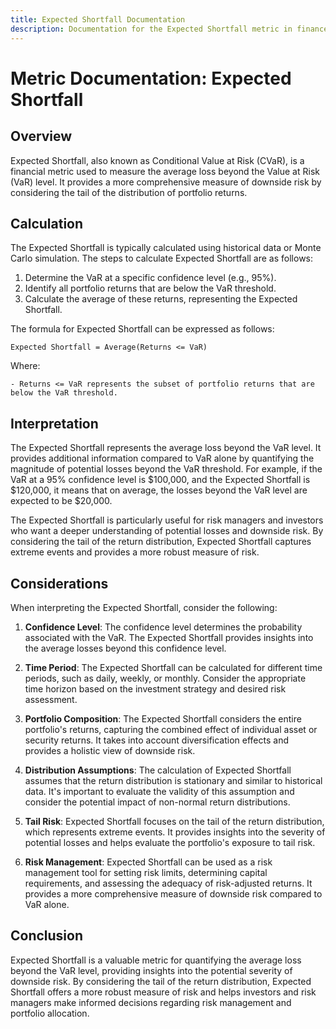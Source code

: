 ```yaml
---
title: Expected Shortfall Documentation
description: Documentation for the Expected Shortfall metric in finance.
---
```


# Metric Documentation: Expected Shortfall

## Overview

Expected Shortfall, also known as Conditional Value at Risk (CVaR), is a financial metric used to measure the average loss beyond the Value at Risk (VaR) level. It provides a more comprehensive measure of downside risk by considering the tail of the distribution of portfolio returns.

## Calculation

The Expected Shortfall is typically calculated using historical data or Monte Carlo simulation. The steps to calculate Expected Shortfall are as follows:

1. Determine the VaR at a specific confidence level (e.g., 95%).
2. Identify all portfolio returns that are below the VaR threshold.
3. Calculate the average of these returns, representing the Expected Shortfall.

The formula for Expected Shortfall can be expressed as follows:

```plaintext title="Formula"
Expected Shortfall = Average(Returns <= VaR)
```

Where:

```plaintext title="Variables"
- Returns <= VaR represents the subset of portfolio returns that are below the VaR threshold.
```

## Interpretation

The Expected Shortfall represents the average loss beyond the VaR level. It provides additional information compared to VaR alone by quantifying the magnitude of potential losses beyond the VaR threshold. For example, if the VaR at a 95% confidence level is $100,000, and the Expected Shortfall is $120,000, it means that on average, the losses beyond the VaR level are expected to be $20,000.

The Expected Shortfall is particularly useful for risk managers and investors who want a deeper understanding of potential losses and downside risk. By considering the tail of the return distribution, Expected Shortfall captures extreme events and provides a more robust measure of risk.

## Considerations

When interpreting the Expected Shortfall, consider the following:

1. **Confidence Level**: The confidence level determines the probability associated with the VaR. The Expected Shortfall provides insights into the average losses beyond this confidence level.

2. **Time Period**: The Expected Shortfall can be calculated for different time periods, such as daily, weekly, or monthly. Consider the appropriate time horizon based on the investment strategy and desired risk assessment.

3. **Portfolio Composition**: The Expected Shortfall considers the entire portfolio's returns, capturing the combined effect of individual asset or security returns. It takes into account diversification effects and provides a holistic view of downside risk.

4. **Distribution Assumptions**: The calculation of Expected Shortfall assumes that the return distribution is stationary and similar to historical data. It's important to evaluate the validity of this assumption and consider the potential impact of non-normal return distributions.

5. **Tail Risk**: Expected Shortfall focuses on the tail of the return distribution, which represents extreme events. It provides insights into the severity of potential losses and helps evaluate the portfolio's exposure to tail risk.

6. **Risk Management**: Expected Shortfall can be used as a risk management tool for setting risk limits, determining capital requirements, and assessing the adequacy of risk-adjusted returns. It provides a more comprehensive measure of downside risk compared to VaR alone.

## Conclusion

Expected Shortfall is a valuable metric for quantifying the average loss beyond the VaR level, providing insights into the potential severity of downside risk. By considering the tail of the return distribution, Expected Shortfall offers a more robust measure of risk and helps investors and risk managers make informed decisions regarding risk management and portfolio allocation.
